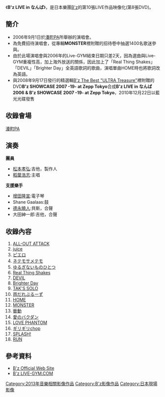 {{Infobox Album
| Name           = B'z LIVE in なんば
| Type           = 音樂錄像
| Artist         = [[B'z|B'z]]
| Cover          = 
| Released       = 2008年2月20日
| Recorded       = 
| Genre          = [[搖滾|搖滾]]
| Length         = 
| Label          = [[B-VISION|B-VISION]]
| Producer       = [[松本孝弘|松本孝弘]]
| Reviews        = 
| Chart position = *最高順位1位（[[Oricon|Oricon]]）
| Certification  = *金唱片（[[日本唱片協會|日本唱片協會]]）
| Last album     = [[B'z_LIVE-GYM_2006_"MONSTER'S_GARAGE"|B'z LIVE-GYM 2006 "MONSTER'S GARAGE"]]<br/>（2006年）
| This album     = '''B'z LIVE in なんば'''<br/>（2008年）
| Next album     = [[B'z_LIVE-GYM_Hidden_Pleasure_〜Typhoon_No.20〜|B'z LIVE-GYM Hidden Pleasure 〜Typhoon No.20〜]]<br/>（2008年）
| Misc           = 
}}
《'''B'z LIVE in なんば'''》，是日本樂團[[B'z|B'z]]的第10張LIVE作品映像化(第8張DVD)。

==簡介==
*2006年9月1日於[[湊町PA|湊町PA]]所舉辦的演唱會。
*為免費招待演唱會，從專輯'''MONSTER'''裡附贈的招待卷中抽選1400名歌迷參與。
*由於此場演唱會與2006年的Live-GYM結束日期只差2天，因為選曲與Live-GYM重複性高，加上海外放送的關係，因此加上了「Real Thing Shakes」「DEVIL」「Brighter Day」全英語歌詞的歌曲，演唱單曲HOME時也將歌詞改為英語。
*與2008年9月17日發行的精選輯[[B'z_The_Best_"ULTRA_Treasure"|B'z The Best "ULTRA Treasure"]]裡附贈的DVD'''B'z SHOWCASE 2007 -19- at Zepp Tokyo'''合成'''B'z LIVE in なんば 2006 & B'z SHOWCASE 2007 -19- at Zepp Tokyo'''，2010年12月22日以藍光光碟發售

==收錄會場==
[[湊町PA|湊町PA]]

==演奏==
'''團員'''
*[[松本孝弘|松本孝弘]]:吉他，製作人
*[[稻葉浩志|稻葉浩志]]:主唱
'''支援樂手'''
*[[增田隆宣|增田隆宣]]:電子琴
*Shane Gaalaas:鼓
*[[德永曉人|德永曉人]]:貝斯，合聲
*大田紳一郎:吉他，合聲

==收錄內容==
#[[ALL-OUT_ATTACK|ALL-OUT ATTACK]]
#[[juice|juice]]
#[[ピエロ|ピエロ]]
#[[ネテモサメテモ|ネテモサメテモ]]
#[[ゆるぎないものひとつ|ゆるぎないものひとつ]]
#[[Real_Thing_Shakes|Real Thing Shakes]]
#[[DEVIL|DEVIL]]
#[[Brighter_Day|Brighter Day]]
#[[TAK'S_SOLO|TAK'S SOLO]]
#[[雨だれぶるーず|雨だれぶるーず]]
#[[HOME|HOME]]
#[[MONSTER|MONSTER]]
#[[衝動_(B'z單曲)|衝動]]
#[[愛のバクダン|愛のバクダン]]
#[[LOVE_PHANTOM|LOVE PHANTOM]]
#[[ギリギリchop|ギリギリchop]]
#[[SPLASH!|SPLASH!]]
#[[RUN|RUN]]

==參考資料==
*[http://bz-vermillion.com/     B'z Official Web Site] {{Wayback|url=http://bz-vermillion.com/ |date=20110223041043 }}
*[http://www.bz-livegym.com/     B'z LIVE-GYM.COM] {{Wayback|url=http://www.bz-livegym.com/ |date=20130517101924 }}

[[Category:2013年音樂相關影像作品|Category:2013年音樂相關影像作品]]
[[Category:B'z影像作品|Category:B'z影像作品]]
[[Category:日本現場影像|Category:日本現場影像]]